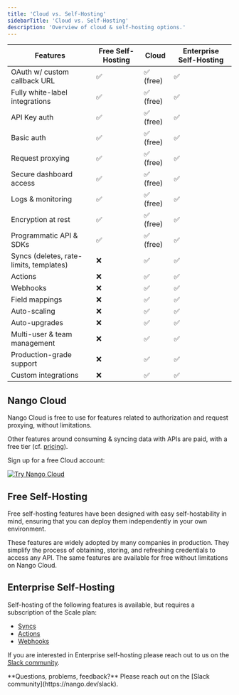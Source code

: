 ```yaml
---
title: 'Cloud vs. Self-Hosting'
sidebarTitle: 'Cloud vs. Self-Hosting'
description: 'Overview of cloud & self-hosting options.'
---
```


| Features | Free Self-Hosting | Cloud | Enterprise Self-Hosting |
|-|-|-|-|
| OAuth w/ custom callback URL | ✅ | ✅ (free) | ✅ | 
| Fully white-label integrations | ✅ | ✅ (free) | ✅ | 
| API Key auth | ✅| ✅ (free) | ✅ | 
| Basic auth | ✅ | ✅ (free) | ✅ | 
| Request proxying | ✅ | ✅ (free) | ✅ | 
| Secure dashboard access | ✅  | ✅ (free) | ✅ | 
| Logs & monitoring | ✅  | ✅ (free) | ✅ | 
| Encryption at rest | ✅  | ✅ (free) | ✅ | 
| Programmatic API & SDKs | ✅  | ✅ (free) | ✅ | 
| Syncs (deletes, rate-limits, templates) | ❌ | ✅ | ✅ | 
| Actions | ❌ | ✅ | ✅ | 
| Webhooks | ❌ | ✅ | ✅ | 
| Field mappings | ❌ | ✅ | ✅ | 
| Auto-scaling | ❌ | ✅ | ✅ | 
| Auto-upgrades | ❌ | ✅ | ✅ | 
| Multi-user & team management | ❌ | ✅ | ✅ | 
| Production-grade support | ❌ | ✅ | ✅ | 
| Custom integrations | ❌ | ✅ | ✅ | 

## Nango Cloud

Nango Cloud is free to use for features related to authorization and request proxying, without limitations. 

Other features around consuming & syncing data with APIs are paid, with a free tier (cf. [pricing](https://nango.dev/pricing)).

Sign up for a free Cloud account:

[![Try Nango Cloud](/images/nango-deploy-button.svg)](https://app.nango.dev/signup)
## Free Self-Hosting

Free self-hosting features have been designed with easy self-hostability in mind, ensuring that you can deploy them independently in your own environment.

These features are widely adopted by many companies in production. They simplify the process of obtaining, storing, and refreshing credentials to access any API. The same features are available for free without limitations on Nango Cloud.

## Enterprise Self-Hosting

Self-hosting of the following features is available, but requires a subscription of the Scale plan:
- [Syncs](/guides/sync)
- [Actions](/guides/action)
- [Webhooks](/guides/webhooks)

If you are interested in Enterprise self-hosting please reach out to us on the [Slack community](https://nango.dev/slack).

<Tip>
**Questions, problems, feedback?** Please reach out on the [Slack community](https://nango.dev/slack).
</Tip>